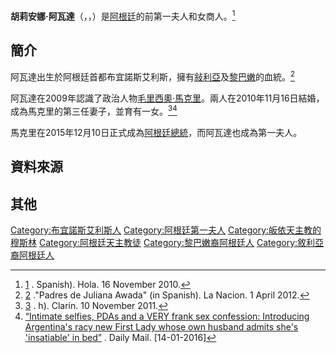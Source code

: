 {{Infobox Officeholder
| office = 阿根廷第一夫人
| term_start = 2015年12月3日
| term_end = 2019年12月10日
| term_label = 第35任
| predecessor = [[內斯托·基什內爾|內斯托·基什內爾]]<br/>{{small|第一先生}}
| successor = 
| name = 胡莉安娜·阿瓦達
| image = Juliana Awada G20 (cropped).jpg
| caption = 胡莉安娜·阿瓦達，2018年
| image_size = 250px
| birth_name = María Juliana Awada
| birth_date = {{birth date and age|1974|4|3|df=yes}}
| birth_place = {{ARG}}[[布宜諾斯艾利斯|布宜諾斯艾利斯]]
| spouse = {{marriage|Gustavo Capello|1997|2000|}}<br>{{marriage|[[毛里西奧·馬克里|毛里西奧·馬克里]]|2010}}
| children = Valentina Barbier<br>Antonia Macri
| partner = Count Bruno Laurent Barbier (2000–2010)
| relations = 
| alma_mater = 
| occupation = 商人
| party = [[共和国方案|共和国方案]]
}}
'''胡莉安娜·阿瓦達'''（{{lang-en|Juliana Awada}}，{{lang-ar| خوليانا عواضة}}，{{bd|1974年|4月3日|catIdx=Awada, Juliana}}）是[[阿根廷|阿根廷]]的前第一夫人和女商人。<ref>[http://www.hola.com.ar/m1/1428281-todo-sobre-el-casamiento-de-mauricio-macri-y-juliana-awada] {{Wayback|url=http://www.hola.com.ar/m1/1428281-todo-sobre-el-casamiento-de-mauricio-macri-y-juliana-awada |date=20160807013143 }}. Spanish). Hola. 16 November 2010.</ref>

== 簡介 ==
阿瓦達出生於阿根廷首都布宜諾斯艾利斯，擁有[[敍利亞|敍利亞]]及[[黎巴嫩|黎巴嫩]]的血統。<ref>[http://www.lanacion.com.ar/1461142-juliana-awada-yo-me-visto-para-mi] {{Wayback|url=http://www.lanacion.com.ar/1461142-juliana-awada-yo-me-visto-para-mi |date=20181210125211 }}."Padres de Juliana Awada" (in Spanish). La Nacion. 1 April 2012.</ref>

阿瓦達在2009年認識了政治人物[[毛里西奧·馬克里|毛里西奧·馬克里]]。兩人在2010年11月16日結婚，成為馬克里的第三任妻子，並育有一女。<ref>[http://www.clarin.com/politica/Nacio-Antonia-hija-Macri-Awada_0_569943161.html] {{Wayback|url=http://www.clarin.com/politica/Nacio-Antonia-hija-Macri-Awada_0_569943161.html |date=20160712130003 }}. h). Clarin. 10 November 2011.</ref><ref>[https://www.dailymail.co.uk/femail/article-3395930/How-Juliana-Awada-new-lady-Argentina-keeps-spark-alive-president-Mauricio-Macri.html “Intimate selfies, PDAs and a VERY frank sex confession: Introducing Argentina's racy new First Lady whose own husband admits she's 'insatiable' in bed”] {{Wayback|url=https://www.dailymail.co.uk/femail/article-3395930/How-Juliana-Awada-new-lady-Argentina-keeps-spark-alive-president-Mauricio-Macri.html |date=20201108094851 }}. Daily Mail. [14-01-2016]</ref>

馬克里在2015年12月10日正式成為[[阿根廷總統|阿根廷總統]]，而阿瓦達也成為第一夫人。

== 資料來源 ==
{{Reflist}}

== 其他 ==
{{Commonscat|Juliana Awada}}

{{DEFAULTSORT: Awada, Juliana}}
[[Category:布宜諾斯艾利斯人|Category:布宜諾斯艾利斯人]]
[[Category:阿根廷第一夫人|Category:阿根廷第一夫人]]
[[Category:皈依天主教的穆斯林|Category:皈依天主教的穆斯林]]
[[Category:阿根廷天主教徒|Category:阿根廷天主教徒]]
[[Category:黎巴嫩裔阿根廷人|Category:黎巴嫩裔阿根廷人]]
[[Category:敘利亞裔阿根廷人|Category:敘利亞裔阿根廷人]]